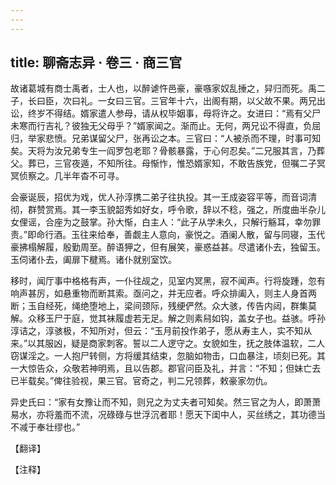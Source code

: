 ```yaml
---
---
---
```

title: 聊斋志异 · 卷三 · 商三官
---

故诸葛城有商士禹者，士人也，以醉谑忤邑豪，豪嗾家奴乱捶之，舁归而死。禹二子，长曰臣，次曰礼。一女曰三官。三官年十六，出阁有期，以父故不果。两兄出讼，终岁不得结。婿家遣人参母，请从权毕姻事，母将许之。女进曰：“焉有父尸未寒而行吉礼？彼独无父母乎？”婿家闻之。渐而止。无何，两兄讼不得直，负屈归，举家悲愤。兄弟谋留父尸，张再讼之本。三官曰：“人被杀而不理，时事可知矣。天将为汝兄弟专生一阎罗包老耶？骨骸暴露，于心何忍矣。”二兄服其言，乃葬父。葬已，三官夜遁，不知所往。母惭怍，惟恐婿家知，不敢告族党，但嘱二子冥冥侦察之。几半年杳不可寻。

会豪诞辰，招优为戏，优人孙淳携二弟子往执投。其一王成姿容平等，而音词清彻，群赞赏焉。其一李玉貌韶秀如好女，呼令歌，辞以不稔，强之，所度曲半杂儿女俚谣，合座为之鼓掌。孙大惭，白主人：“此子从学未久，只解行觞耳，幸勿罪责。”即命行酒。玉往来给奉，善觑主人意向，豪悦之。酒阑人散，留与同寝，玉代豪拂榻解履，殷勤周至。醉语狎之，但有展笑，豪惑益甚。尽遣诸仆去，独留玉。玉伺诸仆去，阖扉下楗焉。诸仆就别室饮。

移时，闻厅事中格格有声，一仆往觇之，见室内冥黑，寂不闻声。行将旋踵，忽有响声甚厉，如悬重物而断其索。亟问之，并无应者。呼众排阖入，则主人身首两断；玉自经死，绳绝堕地上，梁间颈际，残绠俨然。众大骇，传告内闼，群集莫解。众移玉尸于庭，觉其袜履虚若无足。解之则素舄如钩，盖女子也。益骇。呼孙淳诘之，淳骇极，不知所对，但云：“玉月前投作弟子，愿从寿主人，实不知从来。”以其服凶，疑是商家刺客。誓以二人逻守之。女貌如生，抚之肢体温软，二人窃谋淫之。一人抱尸转侧，方将缓其结束，忽脑如物击，口血暴注，顷刻已死。其一大惊告众，众敬若神明焉，且以告郡。郡官问臣及礼，并言：“不知；但妹亡去已半载矣。”俾往验视，果三官。官奇之，判二兄领葬，敕豪家勿仇。

异史氏曰：“家有女豫让而不知，则兄之为丈夫者可知矣。然三官之为人，即萧萧易水，亦将羞而不流，况碌碌与世浮沉者耶！愿天下闺中人，买丝绣之，其功德当不减于奉壮缪也。”

【翻译】

【注释】

